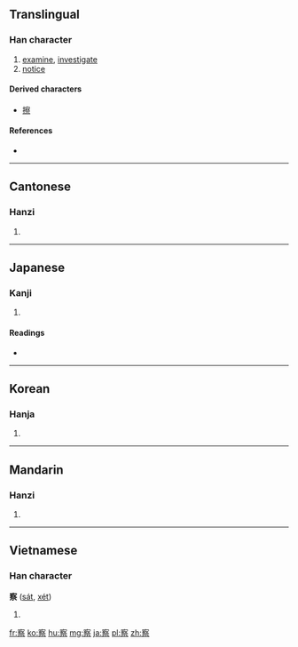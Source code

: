 {{also|詧}}
==Translingual==

===Han character===
{{Han char|rn=40|rad=宀|as=11|sn=14|four=3090<sub>1</sub>|canj=十月人火 (JBOF)}}

# [[examine]], [[investigate]]
# [[notice]]

====Derived characters====
* [[擦]]

====References====
* {{Han ref|kx=0290.160|dkj=07283|dj=0574.230|hdz=20948.080|uh=5BDF|ud=23519|bh=B9EE|bd=47598}}

----

==Cantonese==

===Hanzi===
{{yue-hanzi|jyut=|y=[[chaat3]]}}

# {{defn|lang=yue|sort=宀11}}

----

==Japanese==

===Kanji===
{{ja-kanji|grade=4|rs=宀11}}

# {{defn|lang=ja|sort=宀11}}

====Readings====
* {{ja-readings|on=[[さつ]] (satsu), [[せち]] (sechi)|kun=[[しる]] (shiru), [[みる]] (miru), [[あきらか]] (akiraka)}}

----

==Korean==

===Hanja===
{{ko-hanja|hangeul=찰|rv=chal|mr=ch'al}}

# {{defn|lang=ko|sort=宀11}}

----

==Mandarin==

===Hanzi===
{{cmn-hanzi|pin=[[chá]] ([[cha2]])|wg=[[ch'a2|ch'a<sup>2</sup>]]}}

# {{defn|lang=cmn|sort=宀11}}

----

==Vietnamese==

===Han character===
'''察''' ([[sát]], [[xét]])

# {{defn|lang=vi}}

[[fr:察]]
[[ko:察]]
[[hu:察]]
[[mg:察]]
[[ja:察]]
[[pl:察]]
[[zh:察]]